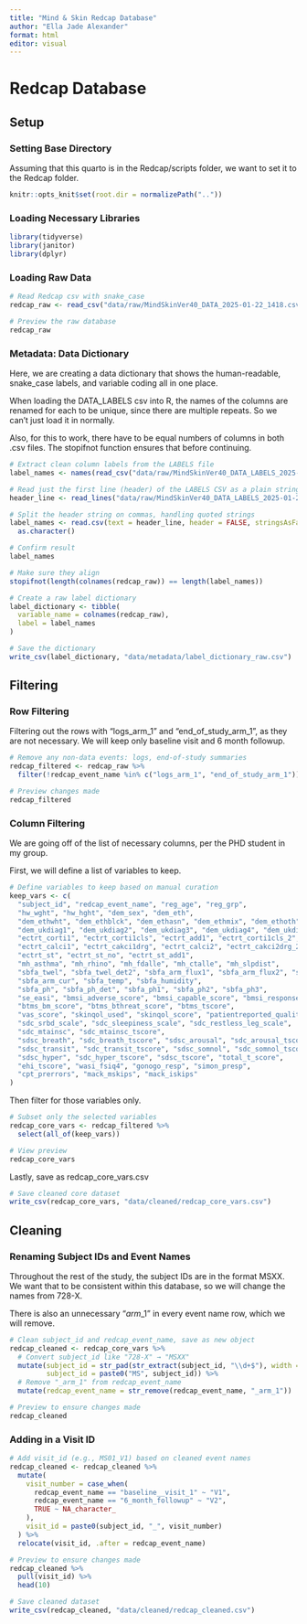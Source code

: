 ```yaml
---
title: "Mind & Skin Redcap Database"
author: "Ella Jade Alexander"
format: html
editor: visual
---
```


# Redcap Database

## Setup

### Setting Base Directory

Assuming that this quarto is in the Redcap/scripts folder, we want to set it to the Redcap folder.

```r
knitr::opts_knit$set(root.dir = normalizePath(".."))

```

### Loading Necessary Libraries

```r
library(tidyverse)
library(janitor)
library(dplyr)
```

### Loading Raw Data

```r

# Read Redcap csv with snake_case
redcap_raw <- read_csv("data/raw/MindSkinVer40_DATA_2025-01-22_1418.csv")

# Preview the raw database
redcap_raw
```

### Metadata: Data Dictionary

Here, we are creating a data dictionary that shows the human-readable, snake_case labels, and variable coding all in one place.

When loading the DATA_LABELS csv into R, the names of the columns are renamed for each to be unique, since there are multiple repeats. So we can't just load it in normally.

Also, for this to work, there have to be equal numbers of columns in both .csv files. The stopifnot function ensures that before continuing.

```r
# Extract clean column labels from the LABELS file
label_names <- names(read_csv("data/raw/MindSkinVer40_DATA_LABELS_2025-01-22_1419.csv", col_names = TRUE, n_max = 0))

# Read just the first line (header) of the LABELS CSV as a plain string
header_line <- read_lines("data/raw/MindSkinVer40_DATA_LABELS_2025-01-22_1419.csv", n_max = 1)

# Split the header string on commas, handling quoted strings
label_names <- read.csv(text = header_line, header = FALSE, stringsAsFactors = FALSE) |> 
  as.character()

# Confirm result
label_names

# Make sure they align
stopifnot(length(colnames(redcap_raw)) == length(label_names))

# Create a raw label dictionary
label_dictionary <- tibble(
  variable_name = colnames(redcap_raw),
  label = label_names
)

# Save the dictionary
write_csv(label_dictionary, "data/metadata/label_dictionary_raw.csv")
```

## Filtering

### Row Filtering

Filtering out the rows with "logs_arm_1" and "end_of_study_arm_1", as they are not necessary. We will keep only baseline visit and 6 month followup.

```r
# Remove any non-data events: logs, end-of-study summaries
redcap_filtered <- redcap_raw %>%
  filter(!redcap_event_name %in% c("logs_arm_1", "end_of_study_arm_1"))

# Preview changes made
redcap_filtered
```

### Column Filtering

We are going off of the list of necessary columns, per the PHD student in my group.

First, we will define a list of variables to keep.

```r
# Define variables to keep based on manual curation
keep_vars <- c(
  "subject_id", "redcap_event_name", "reg_age", "reg_grp",
  "hw_wght", "hw_hght", "dem_sex", "dem_eth",
  "dem_ethwht", "dem_ethblck", "dem_ethasn", "dem_ethmix", "dem_ethoth",
  "dem_ukdiag1", "dem_ukdiag2", "dem_ukdiag3", "dem_ukdiag4", "dem_ukdiag5", "dem_ukdiag6",
  "ectrt_corti1", "ectrt_corti1cls", "ectrt_add1", "ectrt_corti1cls_2", "ectrt_add2", "ectrt_corti1cls_3",
  "ectrt_calci1", "ectrt_cakci1drg", "ectrt_calci2", "ectrt_cakci2drg_2", "ectrt_calci3", "ectrt_cakci3drg_3",
  "ectrt_st", "ectrt_st_no", "ectrt_st_add1",
  "mh_asthma", "mh_rhino", "mh_fdalle", "mh_ctalle", "mh_slpdist",
  "sbfa_twel", "sbfa_twel_det2", "sbfa_arm_flux1", "sbfa_arm_flux2", "sbfa_arm_flux3",
  "sbfa_arm_cur", "sbfa_temp", "sbfa_humidity",
  "sbfa_ph", "sbfa_ph_det", "sbfa_ph1", "sbfa_ph2", "sbfa_ph3",
  "se_easi", "bmsi_adverse_score", "bmsi_capable_score", "bmsi_response_score",
  "btms_bm_score", "btms_bthreat_score", "btms_tscore",
  "vas_score", "skinqol_used", "skinqol_score", "patientreported_quality_of_life_measures_complete",
  "sdc_srbd_scale", "sdc_sleepiness_scale", "sdc_restless_leg_scale",
  "sdc_mtainsc", "sdc_mtainsc_tscore",
  "sdsc_breath", "sdc_breath_tscore", "sdsc_arousal", "sdc_arousal_tscore",
  "sdsc_transit", "sdc_transit_tscore", "sdsc_somnol", "sdc_somnol_tscore",
  "sdsc_hyper", "sdc_hyper_tscore", "sdsc_tscore", "total_t_score",
  "ehi_tscore", "wasi_fsiq4", "gonogo_resp", "simon_presp",
  "cpt_prerrors", "mack_mskips", "mack_iskips"
)
```

Then filter for those variables only.

```r
# Subset only the selected variables
redcap_core_vars <- redcap_filtered %>%
  select(all_of(keep_vars))

# View preview
redcap_core_vars
```

Lastly, save as redcap_core_vars.csv

```r
# Save cleaned core dataset
write_csv(redcap_core_vars, "data/cleaned/redcap_core_vars.csv")
```

## Cleaning

### Renaming Subject IDs and Event Names

Throughout the rest of the study, the subject IDs are in the format MSXX. We want that to be consistent within this database, so we will change the names from 728-X.

There is also an unnecessary "*arm*\_1" in every event name row, which we will remove.

```r
# Clean subject_id and redcap_event_name, save as new object
redcap_cleaned <- redcap_core_vars %>%
  # Convert subject_id like "728-X" → "MSXX"
  mutate(subject_id = str_pad(str_extract(subject_id, "\\d+$"), width = 2, pad = "0"),
         subject_id = paste0("MS", subject_id)) %>%
  # Remove "_arm_1" from redcap_event_name
  mutate(redcap_event_name = str_remove(redcap_event_name, "_arm_1"))

# Preview to ensure changes made
redcap_cleaned
```

### Adding in a Visit ID

```r
# Add visit_id (e.g., MS01_V1) based on cleaned event names
redcap_cleaned <- redcap_cleaned %>%
  mutate(
    visit_number = case_when(
      redcap_event_name == "baseline__visit_1" ~ "V1",
      redcap_event_name == "6_month_followup" ~ "V2",
      TRUE ~ NA_character_
    ),
    visit_id = paste0(subject_id, "_", visit_number)
  ) %>%
  relocate(visit_id, .after = redcap_event_name)

# Preview to ensure changes made
redcap_cleaned %>% 
  pull(visit_id) %>% 
  head(10)

# Save cleaned dataset
write_csv(redcap_cleaned, "data/cleaned/redcap_cleaned.csv")
```
